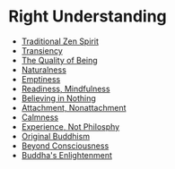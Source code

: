 # Right Understanding

- [Traditional Zen Spirit](/beginners/understanding/traditional)
- [Transiency](/beginners/understanding/transiency)
- [The Quality of Being](/beginners/understanding/being)
- [Naturalness](/beginners/understanding/naturalness)
- [Emptiness](/beginners/understanding/emptiness)
- [Readiness, Mindfulness](/beginners/understanding/readiness)
- [Believing in Nothing](/beginners/understanding/nothing)
- [Attachment, Nonattachment](/beginners/understanding/attachnon)
- [Calmness](/beginners/understanding/calmness)
- [Experience, Not Philosphy](/beginners/understanding/experience)
- [Original Buddhism](/beginners/understanding/original)
- [Beyond Consciousness](/beginners/understanding/beyond)
- [Buddha's Enlightenment](/beginners/understanding/enlightenment)
